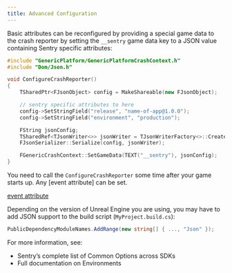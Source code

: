 ```yaml
---
title: Advanced Configuration
---
```


Basic attributes can be reconfigured by providing a special game data to the
crash reporter by setting the `__sentry` game data key to a JSON value containing
Sentry specific attributes:

```cpp
#include "GenericPlatform/GenericPlatformCrashContext.h"
#include "Dom/Json.h"

void ConfigureCrashReporter()
{
    TSharedPtr<FJsonObject> config = MakeShareable(new FJsonObject);

    // sentry specific attributes to here
    config->SetStringField("release", "name-of-app@1.0.0");
    config->SetStringField("environment", "production");

    FString jsonConfig;
    TSharedRef<TJsonWriter<>> jsonWriter = TJsonWriterFactory<>::Create(&jsonConfig);
    FJsonSerializer::Serialize(config, jsonWriter);

    FGenericCrashContext::SetGameData(TEXT("__sentry"), jsonConfig);
}
```

You need to call the `ConfigureCrashReporter` some time after your game
starts up. Any [event attribute] can be set.

[event attribute](https://develop.sentry.dev/sdk/event-payloads/)

Depending on the version of Unreal Engine you are using, you may have to
add JSON support to the build script (`MyProject.build.cs`):

```csharp
PublicDependencyModuleNames.AddRange(new string[] { ..., "Json" });
```

For more information, see:

- <Link to="/error-reporting/configuration/">Sentry’s complete list of Common Options across SDKs</Link>
- <Link to="/enriching-error-data/environments/">Full documentation on Environments</Link>
